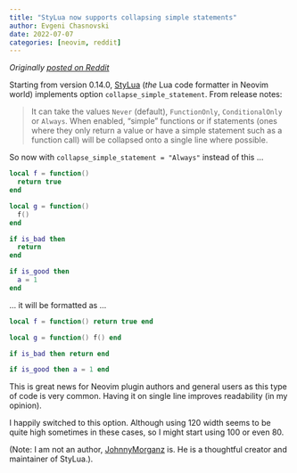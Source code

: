 ```yaml
---
title: "StyLua now supports collapsing simple statements"
author: Evgeni Chasnovski
date: 2022-07-07
categories: [neovim, reddit]
---
```


*Originally [posted on Reddit](https://www.reddit.com/r/neovim/comments/vtdmry/stylua_now_supports_collapsing_simple_statements/)*

Starting from version 0.14.0, [StyLua](https://github.com/JohnnyMorganz/StyLua) (*the* Lua code formatter in Neovim world) implements option `collapse_simple_statement`. From release notes:

> It can take the values `Never` (default), `FunctionOnly`, `ConditionalOnly` or `Always`. When enabled, "simple" functions or if statements (ones where they only return a value or have a simple statement such as a function call) will be collapsed onto a single line where possible.

So now with `collapse_simple_statement = "Always"` instead of this ...

```lua
local f = function()
  return true
end

local g = function()
  f()
end

if is_bad then
  return
end

if is_good then
  a = 1
end
```

... it will be formatted as ...

```lua
local f = function() return true end

local g = function() f() end

if is_bad then return end

if is_good then a = 1 end
```

This is great news for Neovim plugin authors and general users as this type of code is very common. Having it on single line improves readability (in my opinion).

I happily switched to this option. Although using 120 width seems to be quite high sometimes in these cases, so I might start using 100 or even 80.

(Note: I am not an author, [JohnnyMorganz](https://github.com/JohnnyMorganz) is. He is a thoughtful creator and maintainer of StyLua.).
